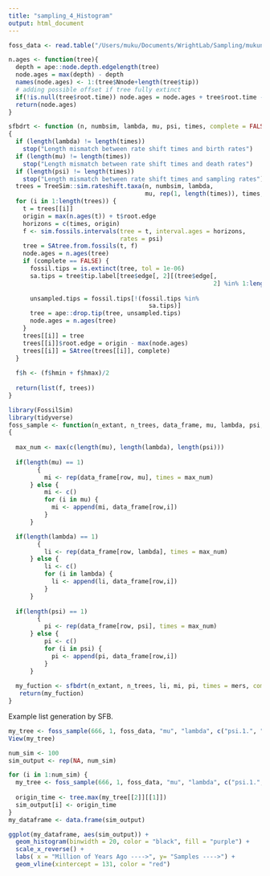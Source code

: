 ---
title: "sampling_4_Histogram"
output: html_document
---

```{r}
foss_data <- read.table("/Users/muku/Documents/WrightLab/Sampling/mukunda_foss.log", sep = '\t',  head = TRUE)
```

```{r}
n.ages <- function(tree){
  depth = ape::node.depth.edgelength(tree)
  node.ages = max(depth) - depth
  names(node.ages) <- 1:(tree$Nnode+length(tree$tip))
  # adding possible offset if tree fully extinct
  if(!is.null(tree$root.time)) node.ages = node.ages + tree$root.time - max(node.ages)
  return(node.ages)
}
```

```{r}
sfbdrt <- function (n, numbsim, lambda, mu, psi, times, complete = FALSE) 
{
  if (length(lambda) != length(times)) 
    stop("Length mismatch between rate shift times and birth rates")
  if (length(mu) != length(times)) 
    stop("Length mismatch between rate shift times and death rates")
  if (length(psi) != length(times)) 
    stop("Length mismatch between rate shift times and sampling rates")
  trees = TreeSim::sim.rateshift.taxa(n, numbsim, lambda, 
                                      mu, rep(1, length(times)), times, complete = TRUE)
  for (i in 1:length(trees)) {
    t = trees[[i]]
    origin = max(n.ages(t)) + t$root.edge
    horizons = c(times, origin)
    f <- sim.fossils.intervals(tree = t, interval.ages = horizons, 
                               rates = psi)
    tree = SAtree.from.fossils(t, f)
    node.ages = n.ages(tree)
    if (complete == FALSE) {
      fossil.tips = is.extinct(tree, tol = 1e-06)
      sa.tips = tree$tip.label[tree$edge[, 2][(tree$edge[, 
                                                         2] %in% 1:length(tree$tip.label)) & (tree$edge.length == 
                                                                                                0)]]
      unsampled.tips = fossil.tips[!(fossil.tips %in% 
                                       sa.tips)]
      tree = ape::drop.tip(tree, unsampled.tips)
      node.ages = n.ages(tree)
    }
    trees[[i]] = tree
    trees[[i]]$root.edge = origin - max(node.ages)
    trees[[i]] = SAtree(trees[[i]], complete)
  }
  
  f$h <- (f$hmin + f$hmax)/2
  
  return(list(f, trees))
}
```

```{r}
library(FossilSim)
library(tidyverse)
foss_sample <- function(n_extant, n_trees, data_frame, mu, lambda, psi, row, mers)
{
  
  max_num <- max(c(length(mu), length(lambda), length(psi)))
  
  if(length(mu) == 1) 
        {  
          mi <- rep(data_frame[row, mu], times = max_num)
      } else {
          mi <- c()
          for (i in mu) {
            mi <- append(mi, data_frame[row,i])
          }
      }

  if(length(lambda) == 1) 
        {  
          li <- rep(data_frame[row, lambda], times = max_num)
      } else {
          li <- c()
          for (i in lambda) {
            li <- append(li, data_frame[row,i])
          }
      }
  
  if(length(psi) == 1) 
        {  
          pi <- rep(data_frame[row, psi], times = max_num)
      } else {
          pi <- c()
          for (i in psi) {
            pi <- append(pi, data_frame[row,i])
          }
      }
 
  my_fuction <- sfbdrt(n_extant, n_trees, li, mi, pi, times = mers, complete = TRUE)
   return(my_fuction)
}
```
 
Example list generation by SFB. 
```{r}
my_tree <- foss_sample(666, 1, foss_data, "mu", "lambda", c("psi.1.", "psi.2.", "psi.3."), 120, c(0, 29, 70))
View(my_tree)
```

```{r}
num_sim <- 100 
sim_output <- rep(NA, num_sim)

for (i in 1:num_sim) {
  my_tree <- foss_sample(666, 1, foss_data, "mu", "lambda", c("psi.1.", "psi.2.", "psi.3."), 10, c(0, 29, 70))
  
  origin_time <- tree.max(my_tree[[2]][[1]])
  sim_output[i] <- origin_time
}
my_dataframe <- data.frame(sim_output)
```


```{r}
ggplot(my_dataframe, aes(sim_output)) + 
  geom_histogram(binwidth = 20, color = "black", fill = "purple") +  
  scale_x_reverse() +
  labs( x = "Million of Years Ago ---->", y= "Samples ---->") + 
  geom_vline(xintercept = 131, color = "red")  
```
